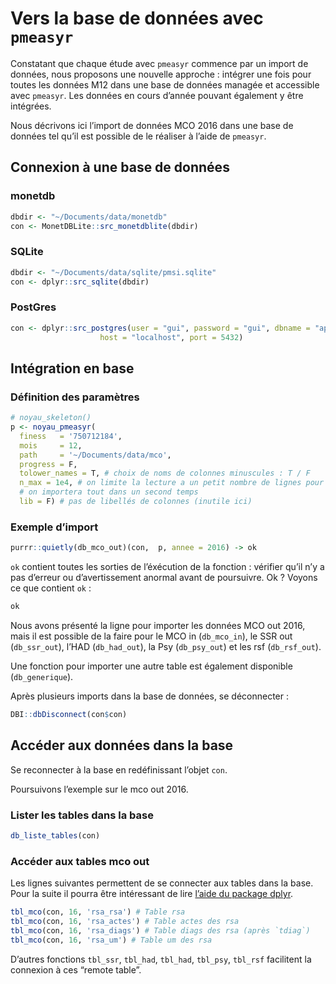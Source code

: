 # Vers la base de données avec `pmeasyr`


Constatant que chaque étude avec `pmeasyr` commence par un import de données, nous proposons une nouvelle approche : intégrer une fois pour toutes les données M12 dans une base de données managée et accessible avec `pmeasyr`. Les données en cours d'année pouvant également y être intégrées. 

Nous décrivons ici l'import de données MCO 2016 dans une base de données tel qu'il est possible de le réaliser à l'aide de `pmeasyr`.

## Connexion à une base de données

### monetdb

```r
dbdir <- "~/Documents/data/monetdb"
con <- MonetDBLite::src_monetdblite(dbdir)
```


### SQLite

```r
dbdir <- "~/Documents/data/sqlite/pmsi.sqlite"
con <- dplyr::src_sqlite(dbdir)
```

### PostGres

```r
con <- dplyr::src_postgres(user = "gui", password = "gui", dbname = "aphp",
                    host = "localhost", port = 5432)
```

## Intégration en base


### Définition des paramètres

```r
# noyau_skeleton()
p <- noyau_pmeasyr(
  finess   = '750712184',
  mois     = 12,
  path     = '~/Documents/data/mco',
  progress = F, 
  tolower_names = T, # choix de noms de colonnes minuscules : T / F
  n_max = 1e4, # on limite la lecture a un petit nombre de lignes pour tester d'abord 
  # on importera tout dans un second temps
  lib = F) # pas de libellés de colonnes (inutile ici)
```


### Exemple d'import 




```r
purrr::quietly(db_mco_out)(con,  p, annee = 2016) -> ok 
```

`ok` contient toutes les sorties de l'éxécution de la fonction : vérifier qu'il n'y a pas d'erreur ou d'avertissement anormal avant de poursuivre. Ok ? Voyons ce que contient `ok` :

```r
ok
```

Nous avons présenté la ligne pour importer les données MCO out 2016, mais il est possible de la faire pour le MCO in (`db_mco_in`), le SSR out (`db_ssr_out`), l'HAD (`db_had_out`), la Psy (`db_psy_out`) et les rsf (`db_rsf_out`).

Une fonction pour importer une autre table est également disponible (`db_generique`).


Après plusieurs imports dans la base de données, se déconnecter : 

```r
DBI::dbDisconnect(con$con)
```


## Accéder aux données dans la base

Se reconnecter à la base en redéfinissant l'objet `con`.

Poursuivons l'exemple sur le mco out 2016.

### Lister les tables dans la base

```r
db_liste_tables(con)
```

### Accéder aux tables mco out

Les lignes suivantes permettent de se connecter aux tables dans la base. Pour la suite il pourra être intéressant de lire [l'aide du package dplyr](http://db.rstudio.com/dplyr/).

```r
tbl_mco(con, 16, 'rsa_rsa') # Table rsa
tbl_mco(con, 16, 'rsa_actes') # Table actes des rsa
tbl_mco(con, 16, 'rsa_diags') # Table diags des rsa (après `tdiag`)
tbl_mco(con, 16, 'rsa_um') # Table um des rsa 
```

D'autres fonctions `tbl_ssr`, `tbl_had`, `tbl_had`, `tbl_psy`, `tbl_rsf` facilitent la connexion à ces "remote table". 
